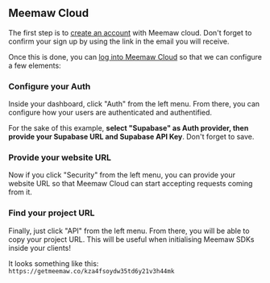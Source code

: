 ## Meemaw Cloud

The first step is to [create an account](https://getmeemaw.com/cloud/signup) with Meemaw cloud. Don't forget to confirm your sign up by using the link in the email you will receive.

Once this is done, you can [log into Meemaw Cloud](https://getmeemaw.com/cloud/signup) so that we can configure a few elements:

### Configure your Auth

Inside your dashboard, click "Auth" from the left menu. From there, you can configure how your users are authenticated and authentified.

For the sake of this example, **select "Supabase" as Auth provider, then provide your Supabase URL and Supabase API Key**. Don't forget to save.

### Provide your website URL

Now if you click "Security" from the left menu, you can provide your website URL so that Meemaw Cloud can start accepting requests coming from it.

### Find your project URL

Finally, just click "API" from the left menu. From there, you will be able to copy your project URL. This will be useful when initialising Meemaw SDKs inside your clients!

It looks something like this:
`https://getmeemaw.co/kza4fsoydw35td6y21v3h44mk`